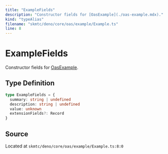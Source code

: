 ```yaml
---
title: "ExampleFields"
description: "Constructor fields for [OasExample](./oas-example.mdx)."
kind: "typeAlias"
filename: "skmtc/deno/core/oas/example/Example.ts"
line: 8
---
```


# ExampleFields

Constructor fields for [OasExample](./oas-example.mdx).

## Type Definition

```typescript
type ExampleFields = {
  summary: string | undefined
  description: string | undefined
  value: unknown
  extensionFields?: Record
}
```

## Source

Located at `skmtc/deno/core/oas/example/Example.ts:8:0`
